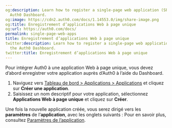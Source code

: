 ```yaml
---
og:description: Learn how to register a single-page web application (SPA) using the
  Auth0 Dashboard.
og:image: https://cdn2.auth0.com/docs/1.14553.0/img/share-image.png
og:title: Enregistrement d’applications Web à page unique
og:url: https://auth0.com/docs/
permalink: single-page-web-apps
title: Enregistrement d’applications Web à page unique
twitter:description: Learn how to register a single-page web application (SPA) using
  the Auth0 Dashboard.
twitter:title: Enregistrement d’applications Web à page unique
---
```


Pour intégrer Auth0 à une application Web à page unique, vous devez d’abord enregistrer votre application auprès d’Auth0 à l’aide du Dashboard.

1. Naviguez vers [Tableau de bord > Applications > Applications](%24%7Bmanage_url%7D/#/applications) et cliquez sur **Créer une application**.
2. Saisissez un nom descriptif pour votre application, sélectionnez **Applications Web à page unique** et cliquez sur **Créer**.

Une fois la nouvelle application créée, vous serez dirigé vers les **paramètres** de l’**application**, avec les onglets suivants : 
Pour en savoir plus, consultez [Paramètres de l’application](/applications/application-settings).